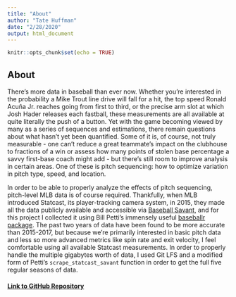 ```yaml
---
title: "About"
author: "Tate Huffman"
date: "2/28/2020"
output: html_document
---
```


```r
knitr::opts_chunk$set(echo = TRUE)
```

## About

There's more data in baseball than ever now. Whether you're interested in the probability a Mike Trout line drive will fall for a hit, the top speed Ronald Acuña Jr. reaches going from first to third, or the precise arm slot at which Josh Hader releases each fastball, these measurements are all available at quite literally the push of a button. Yet with the game becoming viewed by many as a series of sequences and estimations, there remain questions about what hasn't yet been quantified. Some of it is, of course, not truly measurable - one can't reduce a great teammate's impact on the clubhouse to fractions of a win or assess how many points of stolen base percentage a savvy first-base coach might add - but there's still room to improve analysis in certain areas. One of these is pitch sequencing: how to optimize variation in pitch type, speed, and location.

In order to be able to properly analyze the effects of pitch sequencing, pitch-level MLB data is of course required. Thankfully, when MLB introduced Statcast, its player-tracking camera system, in 2015, they made all the data publicly available and accessible via [Baseball Savant](https://baseballsavant.mlb.com), and for this project I collected it using Bill Petti's immensely useful [baseballr package](http://billpetti.github.io/baseballr/). The past two years of data have been found to be more accurate than 2015-2017, but because we're primarily interested in basic pitch data and less so more advanced metrics like spin rate and exit velocity, I feel comfortable using all available Statcast measurements. In order to properly handle the multiple gigabytes worth of data, I used Git LFS and a modified form of Petti's `scrape_statcast_savant` function in order to get the full five regular seasons of data.

#### [Link to GitHub Repository](https://github.com/tjhuffman4246/finalproject_initial)